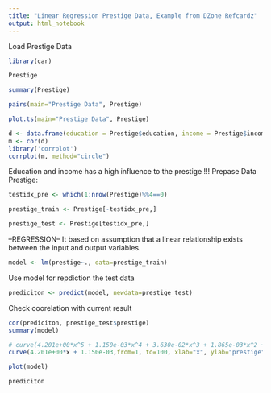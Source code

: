 ```yaml
---
title: "Linear Regression Prestige Data, Example from DZone Refcardz"
output: html_notebook
---
```


Load Prestige Data

```r
library(car)
```
```r
Prestige
```
```r
summary(Prestige)
```
```r
pairs(main="Prestige Data", Prestige)
```
```r
plot.ts(main="Prestige Data", Prestige)
```
```r
d <- data.frame(education = Prestige$education, income = Prestige$income, women = Prestige$women, prestige = Prestige$prestige, census = Prestige$census)
m <- cor(d)
library('corrplot')
corrplot(m, method="circle")
```
Education and income has a high influence to the prestige !!!
Prepase Data Prestige:
```r
testidx_pre <- which(1:nrow(Prestige)%%4==0)
```
```r
prestige_train <- Prestige[-testidx_pre,]
```
```r
prestige_test <- Prestige[testidx_pre,]
```

--REGRESSION--
It based on assumption that a linear relationship exists between the input and output variables.
```r
model <- lm(prestige~., data=prestige_train)
```
Use model for repdiction the test data
```r
prediciton <- predict(model, newdata=prestige_test)
```
Check coorelation with current result
```r
cor(prediciton, prestige_test$prestige)
summary(model)
```
```r
# curve(4.201e+00*x^5 + 1.150e-03*x^4 + 3.630e-02*x^3 + 1.865e-03*x^2 + 1.131e+01*x^1 + 1.987e+00*x^0 ,from=1, to=200,, xlab="x", ylab="prestige")
curve(4.201e+00*x + 1.150e-03,from=1, to=100, xlab="x", ylab="prestige")
```
```r
plot(model)
```
```r
prediciton
```

